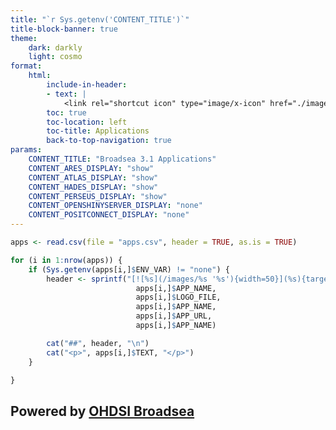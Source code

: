 ```yaml
---
title: "`r Sys.getenv('CONTENT_TITLE')`"
title-block-banner: true
theme:
    dark: darkly
    light: cosmo
format: 
    html:
        include-in-header:
        - text: |
            <link rel="shortcut icon" type="image/x-icon" href="./images/favicon.ico">
        toc: true
        toc-location: left
        toc-title: Applications
        back-to-top-navigation: true
params:
    CONTENT_TITLE: "Broadsea 3.1 Applications"
    CONTENT_ARES_DISPLAY: "show"
    CONTENT_ATLAS_DISPLAY: "show"
    CONTENT_HADES_DISPLAY: "show"
    CONTENT_PERSEUS_DISPLAY: "show"
    CONTENT_OPENSHINYSERVER_DISPLAY: "none"
    CONTENT_POSITCONNECT_DISPLAY: "none"
---
```


```r
apps <- read.csv(file = "apps.csv", header = TRUE, as.is = TRUE)

for (i in 1:nrow(apps)) {
    if (Sys.getenv(apps[i,]$ENV_VAR) != "none") {
        header <- sprintf("[![%s](/images/%s '%s'){width=50}](%s){target='_blank'} %s", 
                            apps[i,]$APP_NAME,
                            apps[i,]$LOGO_FILE,
                            apps[i,]$APP_NAME,
                            apps[i,]$APP_URL,
                            apps[i,]$APP_NAME)

        cat("##", header, "\n")
        cat("<p>", apps[i,]$TEXT, "</p>")
    }

}
```

## Powered by <a href="https://github.com/OHDSI/Broadsea" target="_blank">OHDSI Broadsea</a> {.appendix}
